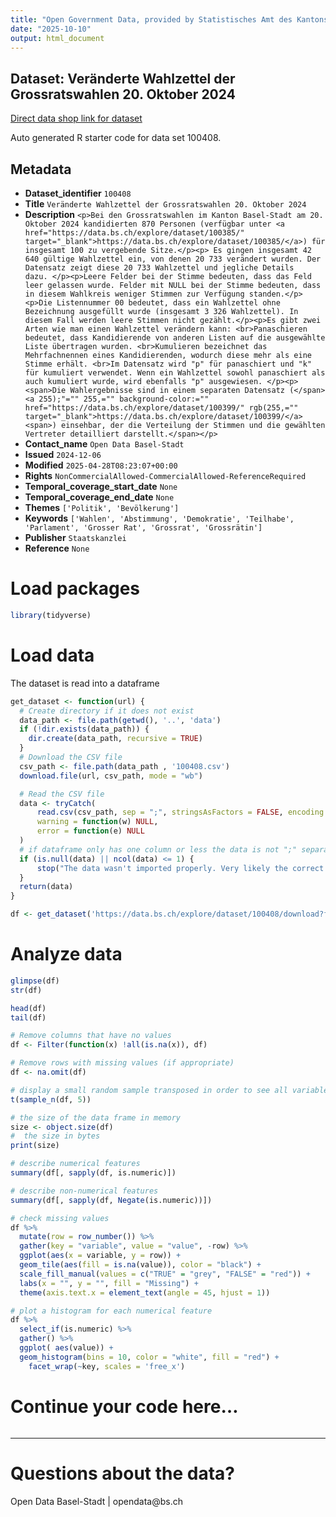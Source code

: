 ```yaml
---
title: "Open Government Data, provided by Statistisches Amt des Kantons Basel-Stadt - DCC Data Competence Center"
date: "2025-10-10"
output: html_document
---
```


## Dataset: Veränderte Wahlzettel der Grossratswahlen 20. Oktober 2024

[Direct data shop link for dataset](https://data.bs.ch/explore/dataset/100408)

Auto generated R starter code for data set 100408.

## Metadata

- **Dataset_identifier** `100408`
- **Title** `Veränderte Wahlzettel der Grossratswahlen 20. Oktober 2024`
- **Description** `<p>Bei den Grossratswahlen im Kanton Basel-Stadt am 20. Oktober 2024 kandidierten 870 Personen (verfügbar unter <a href="https://data.bs.ch/explore/dataset/100385/" target="_blank">https://data.bs.ch/explore/dataset/100385/</a>) für insgesamt 100 zu vergebende Sitze.</p><p> Es gingen insgesamt 42 640 gültige Wahlzettel ein, von denen 20 733 verändert wurden. Der Datensatz zeigt diese 20 733 Wahlzettel und jegliche Details dazu. </p><p>Leere Felder bei der Stimme bedeuten, dass das Feld leer gelassen wurde. Felder mit NULL bei der Stimme bedeuten, dass in diesem Wahlkreis weniger Stimmen zur Verfügung standen.</p><p>Die Listennummer 00 bedeutet, dass ein Wahlzettel ohne Bezeichnung ausgefüllt wurde (insgesamt 3 326 Wahlzettel). In diesem Fall werden leere Stimmen nicht gezählt.</p><p>Es gibt zwei Arten wie man einen Wahlzettel verändern kann: <br>Panaschieren bedeutet, dass Kandidierende von anderen Listen auf die ausgewählte Liste übertragen wurden. <br>Kumulieren bezeichnet das Mehrfachnennen eines Kandidierenden, wodurch diese mehr als eine Stimme erhält. <br>Im Datensatz wird "p" für panaschiert und "k" für kumuliert verwendet. Wenn ein Wahlzettel sowohl panaschiert als auch kumuliert wurde, wird ebenfalls "p" ausgewiesen. </p><p><span>Die Wahlergebnisse sind in einem separaten Datensatz (</span><a 255);"="" 255,="" background-color:="" href="https://data.bs.ch/explore/dataset/100399/" rgb(255,="" target="_blank">https://data.bs.ch/explore/dataset/100399/</a><span>) einsehbar, der die Verteilung der Stimmen und die gewählten Vertreter detailliert darstellt.</span></p>`
- **Contact_name** `Open Data Basel-Stadt`
- **Issued** `2024-12-06`
- **Modified** `2025-04-28T08:23:07+00:00`
- **Rights** `NonCommercialAllowed-CommercialAllowed-ReferenceRequired`
- **Temporal_coverage_start_date** `None`
- **Temporal_coverage_end_date** `None`
- **Themes** `['Politik', 'Bevölkerung']`
- **Keywords** `['Wahlen', 'Abstimmung', 'Demokratie', 'Teilhabe', 'Parlament', 'Grosser Rat', 'Grossrat', 'Grossrätin']`
- **Publisher** `Staatskanzlei`
- **Reference** `None`


# Load packages

```r

library(tidyverse)
```

# Load data

The dataset is read into a dataframe

```r
get_dataset <- function(url) {
  # Create directory if it does not exist
  data_path <- file.path(getwd(), '..', 'data')
  if (!dir.exists(data_path)) {
    dir.create(data_path, recursive = TRUE)
  }
  # Download the CSV file
  csv_path <- file.path(data_path , '100408.csv')
  download.file(url, csv_path, mode = "wb")

  # Read the CSV file
  data <- tryCatch(
      read.csv(csv_path, sep = ";", stringsAsFactors = FALSE, encoding = "UTF-8"),
      warning = function(w) NULL,
      error = function(e) NULL
  )
  # if dataframe only has one column or less the data is not ";" separated
  if (is.null(data) || ncol(data) <= 1) {
      stop("The data wasn't imported properly. Very likely the correct separator couldn't be found.\nPlease check the dataset manually and adjust the code.")
  }
  return(data)
}
```

```r

df <- get_dataset('https://data.bs.ch/explore/dataset/100408/download?format=csv&timezone=Europe%2FZurich')

```

# Analyze data

```r

glimpse(df)
str(df)

head(df)
tail(df)

```

```r
# Remove columns that have no values
df <- Filter(function(x) !all(is.na(x)), df)

# Remove rows with missing values (if appropriate)
df <- na.omit(df)
```

```r
# display a small random sample transposed in order to see all variables
t(sample_n(df, 5))
```

```r
# the size of the data frame in memory
size <- object.size(df)
#  the size in bytes
print(size)
```

```r
# describe numerical features
summary(df[, sapply(df, is.numeric)])
```

```r
# describe non-numerical features
summary(df[, sapply(df, Negate(is.numeric))])
```

```r
# check missing values
df %>%
  mutate(row = row_number()) %>%
  gather(key = "variable", value = "value", -row) %>%
  ggplot(aes(x = variable, y = row)) +
  geom_tile(aes(fill = is.na(value)), color = "black") +
  scale_fill_manual(values = c("TRUE" = "grey", "FALSE" = "red")) +
  labs(x = "", y = "", fill = "Missing") +
  theme(axis.text.x = element_text(angle = 45, hjust = 1))
```

```r
# plot a histogram for each numerical feature
df %>%
  select_if(is.numeric) %>%
  gather() %>%
  ggplot( aes(value)) +
  geom_histogram(bins = 10, color = "white", fill = "red") +
    facet_wrap(~key, scales = 'free_x')
```

# Continue your code here...

```r

```
------------------------------------------------------------------------

# Questions about the data?

Open Data Basel-Stadt | opendata@bs.ch
